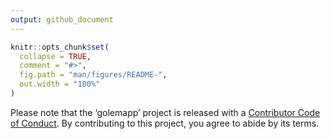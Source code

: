 ```yaml
---
output: github_document
---
```


<!-- README.md is generated from README.Rmd. Please edit that file -->

```r
knitr::opts_chunk$set(
  collapse = TRUE,
  comment = "#>",
  fig.path = "man/figures/README-",
  out.width = "100%"
)
```


Please note that the 'golemapp' project is released with a
[Contributor Code of Conduct](CODE_OF_CONDUCT.md).
By contributing to this project, you agree to abide by its terms.

